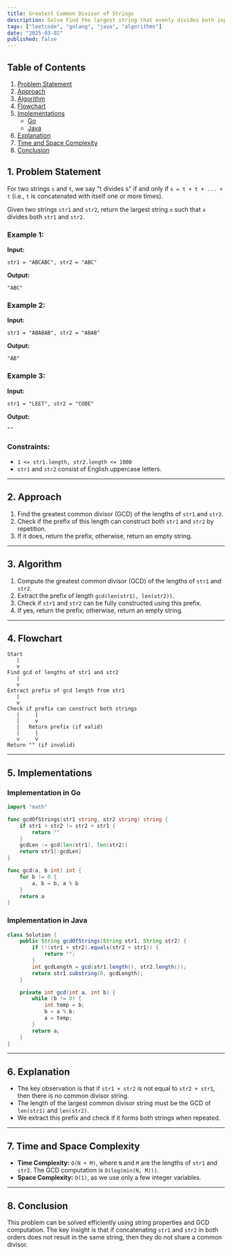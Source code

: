 ```yaml
---
title: Greatest Common Divisor of Strings
description: Solve Find the largest string that evenly divides both input strings using the GCD method. Includes Go and Java implementations.
tags: ["leetcode", "golang", "java", "algorithms"]
date: "2025-03-02"
published: false
---
```


## Table of Contents
1. [Problem Statement](#problem-statement)
2. [Approach](#approach)
3. [Algorithm](#algorithm)
4. [Flowchart](#flowchart)
5. [Implementations](#implementations)
   - [Go](#implementation-in-go)
   - [Java](#implementation-in-java)
6. [Explanation](#explanation)
7. [Time and Space Complexity](#time-and-space-complexity)
8. [Conclusion](#conclusion)

## 1. Problem Statement

For two strings `s` and `t`, we say "t divides s" if and only if `s = t + t + ... + t` (i.e., `t` is concatenated with itself one or more times).

Given two strings `str1` and `str2`, return the largest string `x` such that `x` divides both `str1` and `str2`.

### Example 1:

**Input:**
```plaintext
str1 = "ABCABC", str2 = "ABC"
```
**Output:**
```plaintext
"ABC"
```

### Example 2:

**Input:**
```plaintext
str1 = "ABABAB", str2 = "ABAB"
```
**Output:**
```plaintext
"AB"
```

### Example 3:

**Input:**
```plaintext
str1 = "LEET", str2 = "CODE"
```
**Output:**
```plaintext
""
```

### Constraints:
- `1 <= str1.length, str2.length <= 1000`
- `str1` and `str2` consist of English uppercase letters.

---

## 2. Approach

1. Find the greatest common divisor (GCD) of the lengths of `str1` and `str2`.
2. Check if the prefix of this length can construct both `str1` and `str2` by repetition.
3. If it does, return the prefix; otherwise, return an empty string.

---

## 3. Algorithm

1. Compute the greatest common divisor (GCD) of the lengths of `str1` and `str2`.
2. Extract the prefix of length `gcd(len(str1), len(str2))`.
3. Check if `str1` and `str2` can be fully constructed using this prefix.
4. If yes, return the prefix; otherwise, return an empty string.

---

## 4. Flowchart

```plaintext
Start
   |
   v
Find gcd of lengths of str1 and str2
   |
   v
Extract prefix of gcd length from str1
   |
   v
Check if prefix can construct both strings
   |     |
   |     v
   |   Return prefix (if valid)
   |     |
   v     v
Return "" (if invalid)
```

---

## 5. Implementations

### **Implementation in Go**

```go
import "math"

func gcdOfStrings(str1 string, str2 string) string {
    if str1 + str2 != str2 + str1 {
        return ""
    }
    gcdLen := gcd(len(str1), len(str2))
    return str1[:gcdLen]
}

func gcd(a, b int) int {
    for b != 0 {
        a, b = b, a % b
    }
    return a
}
```

### **Implementation in Java**

```java
class Solution {
    public String gcdOfStrings(String str1, String str2) {
        if (!(str1 + str2).equals(str2 + str1)) {
            return "";
        }
        int gcdLength = gcd(str1.length(), str2.length());
        return str1.substring(0, gcdLength);
    }

    private int gcd(int a, int b) {
        while (b != 0) {
            int temp = b;
            b = a % b;
            a = temp;
        }
        return a;
    }
}
```

---

## 6. Explanation

- The key observation is that if `str1 + str2` is not equal to `str2 + str1`, then there is no common divisor string.
- The length of the largest common divisor string must be the GCD of `len(str1)` and `len(str2)`.
- We extract this prefix and check if it forms both strings when repeated.

---

## 7. Time and Space Complexity

- **Time Complexity:** `O(N + M)`, where `N` and `M` are the lengths of `str1` and `str2`. The GCD computation is `O(log(min(N, M)))`.
- **Space Complexity:** `O(1)`, as we use only a few integer variables.

---

## 8. Conclusion

This problem can be solved efficiently using string properties and GCD computation. The key insight is that if concatenating `str1` and `str2` in both orders does not result in the same string, then they do not share a common divisor.